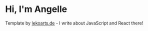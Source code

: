 # Hi, I'm Angelle

Template by [lekoarts.de](https://www.lekoarts.de?utm_source=cara&utm_medium=Starter) - I write about JavaScript and React there!
